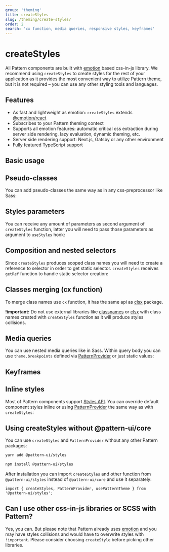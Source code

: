 ```yaml
---
group: 'theming'
title: createStyles
slug: /theming/create-styles/
order: 2
search: 'cx function, media queries, responsive styles, keyframes'
---
```



# createStyles

All Pattern components are built with [emotion](https://emotion.sh/) based css-in-js library.
We recommend using `createStyles` to create styles for the rest of your application
as it provides the most convenient way to utilize Pattern theme, but it is not required
– you can use any other styling tools and languages.

## Features

- As fast and lightweight as emotion: `createStyles` extends [@emotion/react](https://emotion.sh/docs/@emotion/react)
- Subscribes to your Pattern theming context
- Supports all emotion features: automatic critical css extraction during server side rendering, lazy evaluation, dynamic theming, etc.
- Server side rendering support: Next.js, Gatsby or any other environment
- Fully featured TypeScript support

## Basic usage

<Demo data={CreateStylesDemos.createStylesBasics} />

## Pseudo-classes

You can add pseudo-classes the same way as in any css-preprocessor like Sass:

<Demo data={CreateStylesDemos.createStylesPseudo} />

## Styles parameters

You can receive any amount of parameters as second argument of `createStyles` function,
latter you will need to pass those parameters as argument to `useStyles` hook:

<Demo data={CreateStylesDemos.createStylesParameters} />

## Composition and nested selectors

Since `createStyles` produces scoped class names you will need to create a reference to selector
in order to get static selector. `createStyles` receives `getRef` function to handle static selector creation:

<Demo data={CreateStylesDemos.createStylesComposition} />

## Classes merging (cx function)

To merge class names use `cx` function, it has the same api as [clsx](https://www.npmjs.com/package/clsx) package.

**!important:** Do not use external libraries like [classnames](https://www.npmjs.com/package/classnames)
or [clsx](https://www.npmjs.com/package/clsx) with class names created with `createStyles` function
as it will produce styles collisions.

<Demo data={CreateStylesDemos.createStylesCx} />

## Media queries

You can use nested media queries like in Sass. Within query body you can use `theme.breakpoints`
defined via [PatternProvider](/theming/extend-theme/#breakpoints) or just static values:

<Demo data={CreateStylesDemos.createStylesMedia} />

## Keyframes

<Demo data={CreateStylesDemos.createStylesKeyframes} />

## Inline styles

Most of Pattern components support [Styles API](/theming/styles-api/).
You can override default component styles inline or using [PatternProvider](/theming/pattern-provider/)
the same way as with `createStyles`:

<Demo data={TabsDemos.stylesApi} />

## Using createStyles without @pattern-ui/core

You can use `createStyles` and `PatternProvider` without any other Pattern packages:

```bash
yarn add @pattern-ui/styles

npm install @pattern-ui/styles
```

After installation you can import `createStyles` and other function from `@pattern-ui/styles` instead of `@pattern-ui/core` and use it separately:

```tsx
import { createStyles, PatternProvider, usePatternTheme } from '@pattern-ui/styles';
```

## Can I use other css-in-js libraries or SCSS with Pattern?

Yes, you can. But please note that Pattern already uses [emotion](https://emotion.sh/) and you may
have styles collisions and would have to overwrite styles with `!important`. Please consider
choosing `createStyle` before picking other libraries.
